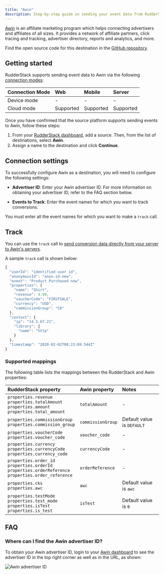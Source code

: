 ```yaml
---
title: "Awin"
description: Step-by-step guide on sending your event data from RudderStack to Awin.
---
```


[Awin](https://www.Awin.com/) is an affiliate marketing program which helps connecting advertisers and affiliates of all sizes. It provides a network of affiliate partners, click tracing and tracking, advertiser directory, reports and analytics, and more.

<div class="infoBlock">
Find the open source code for this destination in the <a href="https://github.com/rudderlabs/rudder-transformer/tree/master/v0/destinations/awin">GitHub repository</a>.
</div>

## Getting started

RudderStack supports sending event data to Awin via the following <a href="https://rudderstack.com/docs/rudderstack-cloud/rudderstack-connection-modes/">connection modes</a>:

| Connection Mode | Web | Mobile | Server |
| :--- | :--- | :--- | :--- |
| Device mode | - | - | - |
| Cloud mode | Supported  | Supported | Supported |

Once you have confirmed that the source platform supports sending events to Awin, follow these steps:

1. From your [RudderStack dashboard](https://app.rudderstack.com/), add a source. Then, from the list of destinations, select **Awin**.
2. Assign a name to the destination and click **Continue**.

## Connection settings

To successfully configure Awin as a destination, you will need to configure the following settings:

- **Advertiser ID**: Enter your Awin advertiser ID. For more information on obtaining your advertiser ID, refer to the <Link to="#faq">FAQ</Link> section below.

- **Events to Track**: Enter the event names for which you want to track conversions. 

<div class="warningBlock">
You must enter all the event names for which you want to make a <code class="inline-code">track</code> call.
</div>

## Track

You can use the <Link to="/event-spec/standard-events/track">`track`</Link> call to [send conversion data directly from your server to Awin's servers](https://wiki.awin.com/index.php/Advertiser_Tracking_Guide/Conversion_Pixel_Only_Tracking#Server_To_Server_.28S2S.29).

A sample `track` call is shown below:

```javascript
{
  "userId": "identified user id",
  "anonymousId": "anon-id-new",
  "event": "Product Purchased new",
  "properties": {
    "name": "Shirt",
    "revenue": 4.99,
    "voucherCode": "FIRSTSALE",
    "currency": "USD",
    "commissionGroup": "CD"
  },
  "context": {
    "ip": "14.5.67.21",
    "library": {
      "name": "http"
    }
  },
  "timestamp": "2020-02-02T00:23:09.544Z"
}
```

### Supported mappings

The following table lists the mappings between the RudderStack and Awin properties:

| RudderStack property | Awin property | Notes |
| :--------------| :---------| :--------------|
| `properties.revenue` <br/> `properties.totalAmount` <br/> `properties.amount` <br/> `properties.total_amount`| `totalAmount` | - |
| `properties.commissionGroup`<br/> `properties.commission_group` | `commissionGroup` | Default value is `DEFAULT` |
| `properties.voucherCode`<br/> `properties.voucher_code`  | `voucher_code` |- |
| `properties.currency` <br/> `properties.currencyCode` <br/> `properties.currency_code` | `currencyCode` | -|
| `properties.order_id`<br/>`properties.orderId` <br/> `properties.orderReference` <br/> `properties.order_reference` | `orderReference` |- |
| `properties.cks`<br/> `properties.awc`  | `awc` | Default value is `awc` |
| `properties.testMode` <br/> `properties.test_mode` <br/> `properties.isTest`<br/> `properties.is_test` | `isTest` | Default value is `0` |

## FAQ

### Where can I find the Awin advertiser ID?

To obtain your Awin advertiser ID, login to your [Awin dashboard](https://ui.awin.com/idp/en/awin/login) to see the advertiser ID in the top right corner as well as in the URL, as shown:

<img src="../../assets/event-stream-destinations/advertisers-id-awin.png" alt="Awin advertiser ID" />